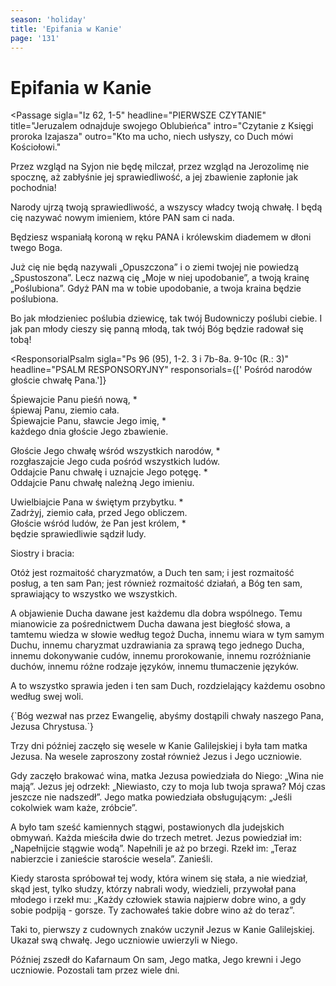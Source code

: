 ```yaml
---
season: 'holiday'
title: 'Epifania w Kanie'
page: '131'
---
```


# Epifania w Kanie

<Passage
  sigla="Iz 62, 1-5"
  headline="PIERWSZE CZYTANIE"
  title="Jeruzalem odnajduje swojego Oblubieńca"
  intro="Czytanie z Księgi proroka Izajasza"
  outro="Kto ma ucho, niech usłyszy, co Duch mówi Kościołowi."
>
  <p>Przez wzgląd na Syjon nie będę milczał, przez wzgląd na Jerozolimę nie spocznę, aż zabłyśnie jej sprawiedliwość, a jej zbawienie zapłonie jak pochodnia!</p>
  <p>Narody ujrzą twoją sprawiedliwość, a wszyscy władcy twoją chwałę. I będą cię nazywać nowym imieniem, które PAN sam ci nada.</p>
  <p>Będziesz wspaniałą koroną w ręku PANA i królewskim diademem w dłoni twego Boga.</p>
  <p>Już cię nie będą nazywali „Opuszczona” i o ziemi twojej nie powiedzą „Spustoszona”. Lecz nazwą cię „Moje w niej upodobanie”, a twoją krainę „Poślubiona”. Gdyż PAN ma w tobie upodobanie, a twoja kraina będzie poślubiona.</p>
  <p>Bo jak młodzieniec poślubia dziewicę, tak twój Budowniczy poślubi ciebie. I jak pan młody cieszy się panną młodą, tak twój Bóg będzie radował się tobą!</p>
</Passage>

<ResponsorialPsalm
  sigla="Ps 96 (95), 1-2. 3 i 7b-8a. 9-10c (R.: 3)"
  headline="PSALM RESPONSORYJNY"
  responsorials={[' Pośród narodów głoście chwałę Pana.']}
>
  <p>Śpiewajcie Panu pieśń nową, *<br/>śpiewaj Panu, ziemio cała.<br/>Śpiewajcie Panu, sławcie Jego imię, *<br/>każdego dnia głoście Jego zbawienie.</p>
  <p>Głoście Jego chwałę wśród wszystkich narodów, *<br/>rozgłaszajcie Jego cuda pośród wszystkich ludów.<br/>Oddajcie Panu chwałę i uznajcie Jego potęgę. *<br/>Oddajcie Panu chwałę należną Jego imieniu.</p>
  <p>Uwielbiajcie Pana w świętym przybytku. *<br/>Zadrżyj, ziemio cała, przed Jego obliczem.<br/>Głoście wśród ludów, że Pan jest królem, *<br/>będzie sprawiedliwie sądził ludy.</p>
</ResponsorialPsalm>
<Passage
  sigla="1 Kor 12, 4-11"
  headline="DRUGIE CZYTANIE"
  title="Różne dary Ducha Świętego"
  intro="Czytanie z Pierwszego listu świętego Pawła Apostoła do Koryntian"
  outro="Kto ma ucho, niech usłyszy, co Duch mówi Kościołowi."
>
  <p>Siostry i bracia:</p>
  <p>Otóż jest rozmaitość charyzmatów, a Duch ten sam; i jest rozmaitość posług, a ten sam Pan; jest również rozmaitość działań, a Bóg ten sam, sprawiający to wszystko we wszystkich.</p>
  <p>A objawienie Ducha dawane jest każdemu dla dobra wspólnego. Temu mianowicie za pośrednictwem Ducha dawana jest biegłość słowa, a tamtemu wiedza w słowie według tegoż Ducha, innemu wiara w tym samym Duchu, innemu charyzmat uzdrawiania za sprawą tego jednego Ducha, innemu dokonywanie cudów, innemu prorokowanie, innemu rozróżnianie duchów, innemu różne rodzaje języków, innemu tłumaczenie języków.</p>
  <p>A to wszystko sprawia jeden i ten sam Duch, rozdzielający każdemu osobno według swej woli.</p>
</Passage>
<Passage
  sigla="2 Tes 2, 14"
  headline="AKLAMACJA"
  acclamation="Aklamacja: Alleluja, alleluja, alleluja."
>
  {`Bóg wezwał nas przez Ewangelię,
abyśmy dostąpili chwały naszego Pana, Jezusa Chrystusa.`}
</Passage>
<Passage
  sigla="J 2, 1-12"
  headline="EWANGELIA"
  title="Pierwszy cud Jezusa w Kanie Galilejskiej"
  intro=" Słowa Ewangelii według świętego Jana"
  outro="Oto słowo Pańskie"
>
  <p>Trzy dni później zaczęło się wesele w Kanie Galilejskiej i była tam matka Jezusa. Na wesele zaproszony został również Jezus i Jego uczniowie.</p>
  <p>Gdy zaczęło brakować wina, matka Jezusa powiedziała do Niego: „Wina nie mają”. Jezus jej odrzekł: „Niewiasto, czy to moja lub twoja sprawa? Mój czas jeszcze nie nadszedł”. Jego matka powiedziała obsługującym: „Jeśli cokolwiek wam każe, zróbcie”.</p>
  <p>A było tam sześć kamiennych stągwi, postawionych dla judejskich obmywań. Każda mieściła dwie do trzech metret. Jezus powiedział im: „Napełnijcie stągwie wodą”. Napełnili je aż po brzegi. Rzekł im: „Teraz nabierzcie i zanieście staroście wesela”. Zanieśli.</p>
  <p>Kiedy starosta spróbował tej wody, która winem się stała, a nie wiedział, skąd jest, tylko słudzy, którzy nabrali wody, wiedzieli, przywołał pana młodego i rzekł mu: „Każdy człowiek stawia najpierw dobre wino, a gdy sobie podpiją - gorsze. Ty zachowałeś takie dobre wino aż do teraz”.</p>
  <p>Taki to, pierwszy z cudownych znaków uczynił Jezus w Kanie Galilejskiej. Ukazał swą chwałę. Jego uczniowie uwierzyli w Niego.</p>
  <p>Później zszedł do Kafarnaum On sam, Jego matka, Jego krewni i Jego uczniowie. Pozostali tam przez wiele dni.</p>
</Passage>
